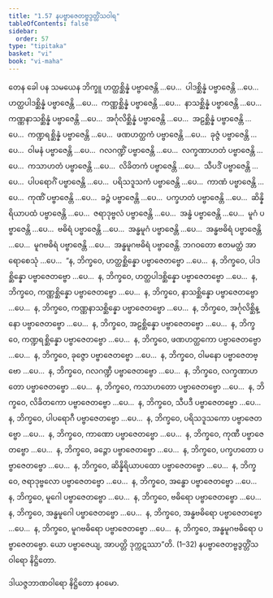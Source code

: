 ```yaml
---
title: "1.57 နပဗ္ဗာဇေတဗ္ဗဒွတ္တိံသဝါရ"
tableOfContents: false
sidebar:
  order: 57
type: "tipitaka"
basket: "vi"
book: "vi-maha"
---
```



<DynamicBreadcrumb />

<Division number="119" book="vi-maha" e="ch" v="3" p="126">

<Paragraph number="502" book="vi-maha">
တေန ခေါ ပန သမယေန ဘိက္ခူ ဟတ္ထစ္ဆိန္နံ ပဗ္ဗာဇေန္တိ …ပေ…  ပါဒစ္ဆိန္နံ ပဗ္ဗာဇေန္တိ …ပေ…  ဟတ္ထပါဒစ္ဆိန္နံ ပဗ္ဗာဇေန္တိ …ပေ…  ကဏ္ဏစ္ဆိန္နံ ပဗ္ဗာဇေန္တိ …ပေ…  နာသစ္ဆိန္နံ ပဗ္ဗာဇေန္တိ …ပေ…  ကဏ္ဏနာသစ္ဆိန္နံ ပဗ္ဗာဇေန္တိ …ပေ…  အင်္ဂုလိစ္ဆိန္နံ ပဗ္ဗာဇေန္တိ …ပေ…  အဠစ္ဆိန္နံ ပဗ္ဗာဇေန္တိ …ပေ…  ကဏ္ဍရစ္ဆိန္နံ ပဗ္ဗာဇေန္တိ …ပေ…  ဖဏဟတ္ထကံ ပဗ္ဗာဇေန္တိ …ပေ…  ခုဇ္ဇံ ပဗ္ဗာဇေန္တိ …ပေ…  ဝါမနံ ပဗ္ဗာဇေန္တိ …ပေ…  ဂလဂဏ္ဍိံ ပဗ္ဗာဇေန္တိ …ပေ…  လက္ခဏာဟတံ ပဗ္ဗာဇေန္တိ …ပေ…  ကသာဟတံ ပဗ္ဗာဇေန္တိ …ပေ…  လိခိတကံ ပဗ္ဗာဇေန္တိ …ပေ…  သီပဒိံ ပဗ္ဗာဇေန္တိ …ပေ…  ပါပရောဂိံ ပဗ္ဗာဇေန္တိ …ပေ…  ပရိသဒူသကံ ပဗ္ဗာဇေန္တိ …ပေ…  ကာဏံ ပဗ္ဗာဇေန္တိ …ပေ…  ကုဏိံ ပဗ္ဗာဇေန္တိ …ပေ…  ခဉ္ဇံ ပဗ္ဗာဇေန္တိ …ပေ…  ပက္ခဟတံ ပဗ္ဗာဇေန္တိ …ပေ…  ဆိန္နိရိယာပထံ ပဗ္ဗာဇေန္တိ …ပေ…  ဇရာဒုဗ္ဗလံ ပဗ္ဗာဇေန္တိ …ပေ…  အန္ဓံ ပဗ္ဗာဇေန္တိ …ပေ…  မူဂံ ပဗ္ဗာဇေန္တိ …ပေ…  ဗဓိရံ ပဗ္ဗာဇေန္တိ …ပေ…  အန္ဓမူဂံ ပဗ္ဗာဇေန္တိ …ပေ…  အန္ဓဗဓိရံ ပဗ္ဗာဇေန္တိ …ပေ…  မူဂဗဓိရံ ပဗ္ဗာဇေန္တိ …ပေ…  အန္ဓမူဂဗဓိရံ ပဗ္ဗာဇေန္တိ. ဘဂဝတော ဧတမတ္ထံ အာရောစေသုံ …ပေ…  “န, ဘိက္ခဝေ, ဟတ္ထစ္ဆိန္နော ပဗ္ဗာဇေတဗ္ဗော …ပေ…  န, ဘိက္ခဝေ, ပါဒစ္ဆိန္နော ပဗ္ဗာဇေတဗ္ဗော …ပေ…  န, ဘိက္ခဝေ, ဟတ္ထပါဒစ္ဆိန္နော ပဗ္ဗာဇေတဗ္ဗော …ပေ…  န, ဘိက္ခဝေ, ကဏ္ဏစ္ဆိန္နော ပဗ္ဗာဇေတဗ္ဗော …ပေ…  န, ဘိက္ခဝေ, နာသစ္ဆိန္နော ပဗ္ဗာဇေတဗ္ဗော …ပေ…  န, ဘိက္ခဝေ, ကဏ္ဏနာသစ္ဆိန္နော ပဗ္ဗာဇေတဗ္ဗော …ပေ…  န, ဘိက္ခဝေ, အင်္ဂုလိစ္ဆိန္နော ပဗ္ဗာဇေတဗ္ဗော …ပေ…  န, ဘိက္ခဝေ, အဠစ္ဆိန္နော ပဗ္ဗာဇေတဗ္ဗော …ပေ…  န, ဘိက္ခဝေ, ကဏ္ဍရစ္ဆိန္နော ပဗ္ဗာဇေတဗ္ဗော …ပေ…  န, ဘိက္ခဝေ, ဖဏဟတ္ထကော ပဗ္ဗာဇေတဗ္ဗော …ပေ…  န, ဘိက္ခဝေ, ခုဇ္ဇော ပဗ္ဗာဇေတဗ္ဗော …ပေ…  န, ဘိက္ခဝေ, ဝါမနော ပဗ္ဗာဇေတဗ္ဗော …ပေ…  န, ဘိက္ခဝေ, ဂလဂဏ္ဍီ ပဗ္ဗာဇေတဗ္ဗော …ပေ…  န, ဘိက္ခဝေ, လက္ခဏာဟတော ပဗ္ဗာဇေတဗ္ဗော …ပေ…  န, ဘိက္ခဝေ, ကသာဟတော ပဗ္ဗာဇေတဗ္ဗော …ပေ…  န, ဘိက္ခဝေ, လိခိတကော ပဗ္ဗာဇေတဗ္ဗော …ပေ…  န, ဘိက္ခဝေ, သီပဒီ ပဗ္ဗာဇေတဗ္ဗော …ပေ…  န, ဘိက္ခဝေ, ပါပရောဂီ ပဗ္ဗာဇေတဗ္ဗော …ပေ…  န, ဘိက္ခဝေ, ပရိသဒူသကော ပဗ္ဗာဇေတဗ္ဗော …ပေ…  န, ဘိက္ခဝေ, ကာဏော ပဗ္ဗာဇေတဗ္ဗော …ပေ…  န, ဘိက္ခဝေ, ကုဏီ ပဗ္ဗာဇေတဗ္ဗော …ပေ…  န, ဘိက္ခဝေ, ခဉ္ဇော ပဗ္ဗာဇေတဗ္ဗော …ပေ…  န, ဘိက္ခဝေ, ပက္ခဟတော ပဗ္ဗာဇေတဗ္ဗော …ပေ…  န, ဘိက္ခဝေ, ဆိန္နိရိယာပထော ပဗ္ဗာဇေတဗ္ဗော …ပေ…  န, ဘိက္ခဝေ, ဇရာဒုဗ္ဗလော ပဗ္ဗာဇေတဗ္ဗော …ပေ…  န, ဘိက္ခဝေ, အန္ဓော ပဗ္ဗာဇေတဗ္ဗော …ပေ…  န, ဘိက္ခဝေ, မူဂေါ ပဗ္ဗာဇေတဗ္ဗော …ပေ…  န, ဘိက္ခဝေ, ဗဓိရော ပဗ္ဗာဇေတဗ္ဗော …ပေ…  န, ဘိက္ခဝေ, အန္ဓမူဂေါ ပဗ္ဗာဇေတဗ္ဗော …ပေ…  န, ဘိက္ခဝေ, အန္ဓဗဓိရော ပဗ္ဗာဇေတဗ္ဗော …ပေ…  န, ဘိက္ခဝေ, မူဂဗဓိရော ပဗ္ဗာဇေတဗ္ဗော …ပေ…  န, ဘိက္ခဝေ, အန္ဓမူဂဗဓိရော ပဗ္ဗာဇေတဗ္ဗော. ယော ပဗ္ဗာဇေယျ, အာပတ္တိ ဒုက္ကဋဿာ”တိ. (1–32)

</Paragraph>
</Division>

<Paragraph number="503" type="center" book="vi-maha">
နပဗ္ဗာဇေတဗ္ဗဒွတ္တိံသဝါရော နိဋ္ဌိတော.

  
ဒါယဇ္ဇဘာဏဝါရော နိဋ္ဌိတော နဝမော.
</Paragraph>